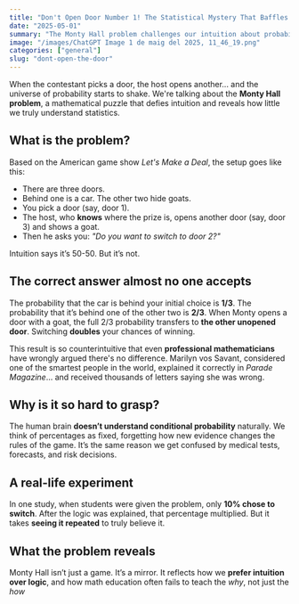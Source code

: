 ```yaml
---
title: "Don't Open Door Number 1! The Statistical Mystery That Baffles the World"
date: "2025-05-01"
summary: "The Monty Hall problem challenges our intuition about probability. Switching doors doubles your chances of winning!"
image: "/images/ChatGPT Image 1 de maig del 2025, 11_46_19.png" 
categories: ["general"]
slug: "dont-open-the-door"
---
```


When the contestant picks a door, the host opens another... and the universe of probability starts to shake. We're talking about the **Monty Hall problem**, a mathematical puzzle that defies intuition and reveals how little we truly understand statistics.

## What is the problem?

Based on the American game show *Let's Make a Deal*, the setup goes like this:

- There are three doors.
- Behind one is a car. The other two hide goats.
- You pick a door (say, door 1).
- The host, who **knows** where the prize is, opens another door (say, door 3) and shows a goat.
- Then he asks you: *"Do you want to switch to door 2?"*

Intuition says it’s 50-50. But it’s not.

## The correct answer almost no one accepts

The probability that the car is behind your initial choice is **1/3**. The probability that it’s behind one of the other two is **2/3**. When Monty opens a door with a goat, the full 2/3 probability transfers to **the other unopened door**. Switching **doubles** your chances of winning.

This result is so counterintuitive that even **professional mathematicians** have wrongly argued there's no difference. Marilyn vos Savant, considered one of the smartest people in the world, explained it correctly in *Parade Magazine*... and received thousands of letters saying she was wrong.

## Why is it so hard to grasp?

The human brain **doesn’t understand conditional probability** naturally. We think of percentages as fixed, forgetting how new evidence changes the rules of the game. It’s the same reason we get confused by medical tests, forecasts, and risk decisions.

## A real-life experiment

In one study, when students were given the problem, only **10% chose to switch**. After the logic was explained, that percentage multiplied. But it takes **seeing it repeated** to truly believe it.

## What the problem reveals

Monty Hall isn’t just a game. It’s a mirror. It reflects how we **prefer intuition over logic**, and how math education often fails to teach the *why*, not just the *how*
